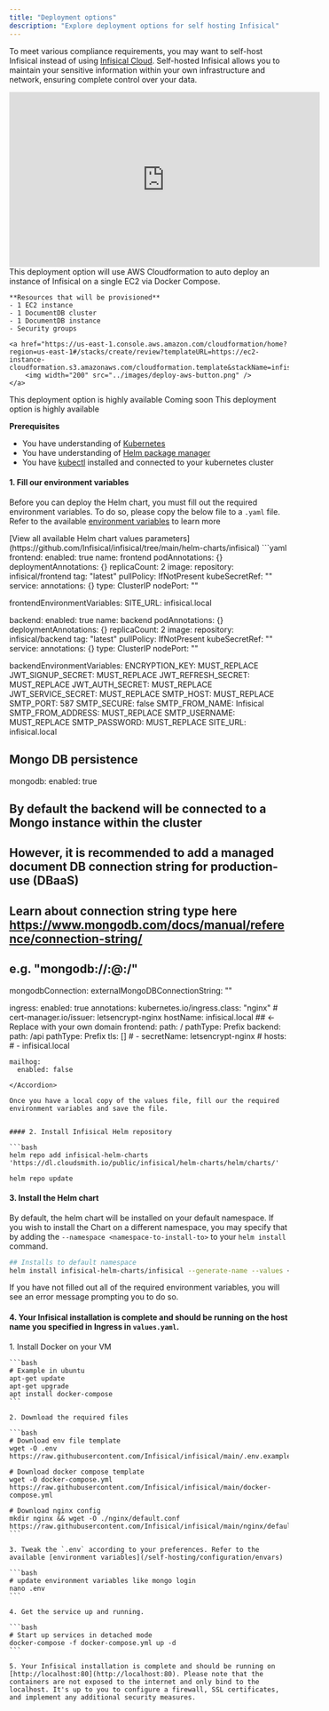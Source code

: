 ```yaml
---
title: "Deployment options"
description: "Explore deployment options for self hosting Infisical"
---
```


To meet various compliance requirements, you may want to self-host Infisical instead of using [Infisical Cloud](https://app.infisical.com/). 
Self-hosted Infisical allows you to maintain your sensitive information within your own infrastructure and network, ensuring complete control over your data.

<Tabs>
  <Tab title="Quick deploy AWS">
    <iframe width="560" height="315" src="https://www.youtube.com/embed/jR-gM7vIY2c" title="YouTube video player" frameborder="0" allow="accelerometer; autoplay; clipboard-write; encrypted-media; gyroscope; picture-in-picture; web-share" allowfullscreen></iframe>
    This deployment option will use AWS Cloudformation to auto deploy an instance of Infisical on a single EC2 via Docker Compose.

    **Resources that will be provisioned** 
    - 1 EC2 instance 
    - 1 DocumentDB cluster 
    - 1 DocumentDB instance 
    - Security groups

    <a href="https://us-east-1.console.aws.amazon.com/cloudformation/home?region=us-east-1#/stacks/create/review?templateURL=https://ec2-instance-cloudformation.s3.amazonaws.com/cloudformation.template&stackName=infisical">
        <img width="200" src="../images/deploy-aws-button.png" />
    </a>

  </Tab>
  <Tab title="Quick deploy Digital Ocean">
    <Note>This deployment option is highly available</Note>
    Coming soon
  </Tab>
  <Tab title="Helm Kubernetes">
    <Note>This deployment option is highly available</Note>
    
  **Prerequisites**
  - You have understanding of [Kubernetes](https://kubernetes.io/)
  - You have understanding of [Helm package manager](https://helm.sh/) 
  - You have [kubectl](https://kubernetes.io/docs/reference/kubectl/kubectl/) installed and connected to your kubernetes cluster


  #### 1. Fill our environment variables

  Before you can deploy the Helm chart, you must fill out the required environment variables. To do so, please copy the below file to a `.yaml` file. 
  Refer to the available [environment variables](/self-hosting/configuration/envars) to learn more

  <Accordion title="values.yaml">
  [View all available Helm chart values parameters](https://github.com/Infisical/infisical/tree/main/helm-charts/infisical)
  ```yaml
  frontend:
    enabled: true
    name: frontend
    podAnnotations: {}
    deploymentAnnotations: {}
    replicaCount: 2
    image:
      repository: infisical/frontend
      tag: "latest"
      pullPolicy: IfNotPresent
    kubeSecretRef: ""
    service:
      annotations: {}
      type: ClusterIP
      nodePort: ""

  frontendEnvironmentVariables:
    SITE_URL: infisical.local

  backend:
    enabled: true
    name: backend
    podAnnotations: {}
    deploymentAnnotations: {}
    replicaCount: 2
    image:
      repository: infisical/backend
      tag: "latest"
      pullPolicy: IfNotPresent
    kubeSecretRef: ""
    service:
      annotations: {}
      type: ClusterIP
      nodePort: ""

  backendEnvironmentVariables:
    ENCRYPTION_KEY: MUST_REPLACE
    JWT_SIGNUP_SECRET: MUST_REPLACE
    JWT_REFRESH_SECRET: MUST_REPLACE
    JWT_AUTH_SECRET: MUST_REPLACE
    JWT_SERVICE_SECRET: MUST_REPLACE
    SMTP_HOST: MUST_REPLACE
    SMTP_PORT: 587
    SMTP_SECURE: false
    SMTP_FROM_NAME: Infisical
    SMTP_FROM_ADDRESS: MUST_REPLACE
    SMTP_USERNAME: MUST_REPLACE
    SMTP_PASSWORD: MUST_REPLACE
    SITE_URL: infisical.local

  ## Mongo DB persistence
  mongodb:
    enabled: true

  ## By default the backend will be connected to a Mongo instance within the cluster
  ## However, it is recommended to add a managed document DB connection string for production-use (DBaaS)
  ## Learn about connection string type here https://www.mongodb.com/docs/manual/reference/connection-string/
  ## e.g. "mongodb://<user>:<pass>@<host>:<port>/<database-name>"
  mongodbConnection:
    externalMongoDBConnectionString: ""

  ingress:
    enabled: true
    annotations:
      kubernetes.io/ingress.class: "nginx"
      # cert-manager.io/issuer: letsencrypt-nginx
    hostName: infisical.local   ## <- Replace with your own domain 
    frontend:
      path: /
      pathType: Prefix
    backend:
      path: /api
      pathType: Prefix
    tls: []
      # - secretName: letsencrypt-nginx
      #   hosts:
      #     - infisical.local

    mailhog:
      enabled: false
  ```
  </Accordion>

  Once you have a local copy of the values file, fill our the required environment variables and save the file.


  #### 2. Install Infisical Helm repository 

  ```bash
  helm repo add infisical-helm-charts 'https://dl.cloudsmith.io/public/infisical/helm-charts/helm/charts/' 
    
  helm repo update
  ```

  #### 3. Install the Helm chart 

  By default, the helm chart will be installed on your default namespace. If you wish to install the Chart on a different namespace, you may specify
  that by adding the `--namespace <namespace-to-install-to>` to your `helm install` command.

  ```bash
  ## Installs to default namespace
  helm install infisical-helm-charts/infisical --generate-name --values <path to the values.yaml you downloaded/created in step 2>
  ```

  <Note>
  If you have not filled out all of the required environment variables, you will see an error message prompting you to 
  do so. 
  </Note>

  #### 4. Your Infisical installation is complete and should be running on the host name you specified in Ingress in `values.yaml`.
    
  </Tab>
  <Tab title="Bare Docker Compose">
    1. Install Docker on your VM

    ```bash
    # Example in ubuntu
    apt-get update
    apt-get upgrade
    apt install docker-compose
    ```

    2. Download the required files

    ```bash
    # Download env file template
    wget -O .env https://raw.githubusercontent.com/Infisical/infisical/main/.env.example

    # Download docker compose template
    wget -O docker-compose.yml https://raw.githubusercontent.com/Infisical/infisical/main/docker-compose.yml

    # Download nginx config
    mkdir nginx && wget -O ./nginx/default.conf https://raw.githubusercontent.com/Infisical/infisical/main/nginx/default.dev.conf
    ```

    3. Tweak the `.env` according to your preferences. Refer to the available [environment variables](/self-hosting/configuration/envars)

    ```bash
    # update environment variables like mongo login
    nano .env
    ```

    4. Get the service up and running.

    ```bash
    # Start up services in detached mode
    docker-compose -f docker-compose.yml up -d
    ```

    5. Your Infisical installation is complete and should be running on [http://localhost:80](http://localhost:80). Please note that the containers are not exposed to the internet and only bind to the localhost. It's up to you to configure a firewall, SSL certificates, and implement any additional security measures.

  </Tab>
</Tabs>
